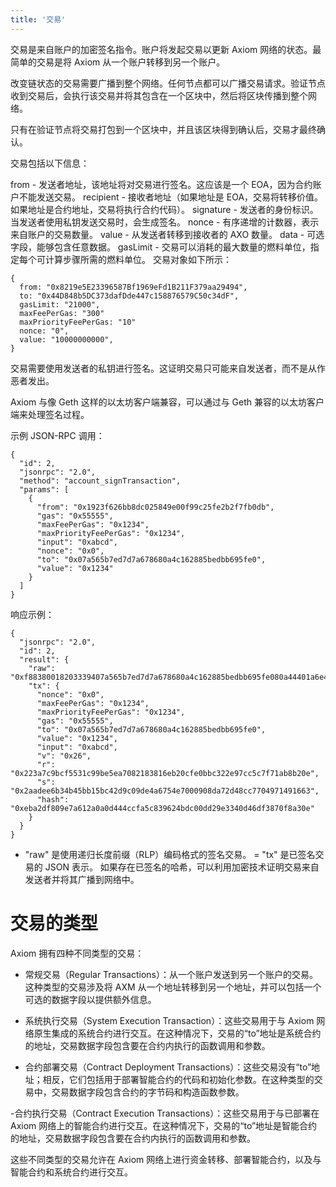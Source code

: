 ```yaml
---
title: '交易'
---
```


交易是来自账户的加密签名指令。账户将发起交易以更新 Axiom 网络的状态。最简单的交易是将 Axiom 从一个账户转移到另一个账户。

改变链状态的交易需要广播到整个网络。任何节点都可以广播交易请求。验证节点收到交易后，会执行该交易并将其包含在一个区块中，然后将区块传播到整个网络。

只有在验证节点将交易打包到一个区块中，并且该区块得到确认后，交易才最终确认。

交易包括以下信息：

from - 发送者地址，该地址将对交易进行签名。这应该是一个 EOA，因为合约账户不能发送交易。
recipient - 接收者地址（如果地址是 EOA，交易将转移价值。如果地址是合约地址，交易将执行合约代码）。
signature - 发送者的身份标识。当发送者使用私钥发送交易时，会生成签名。
nonce - 有序递增的计数器，表示来自账户的交易数量。
value - 从发送者转移到接收者的 AXO 数量。
data - 可选字段，能够包含任意数据。
gasLimit - 交易可以消耗的最大数量的燃料单位，指定每个可计算步骤所需的燃料单位。
交易对象如下所示：

```
{
  from: "0x8219e5E23396587Bf1969eFd1B211F379aa29494",
  to: "0x44D848b5DC373dafDde447c158876579C50c34dF",
  gasLimit: "21000",
  maxFeePerGas: "300"
  maxPriorityFeePerGas: "10"
  nonce: "0",
  value: "10000000000",
}
```

交易需要使用发送者的私钥进行签名。这证明交易只可能来自发送者，而不是从作恶者发出。

Axiom 与像 Geth 这样的以太坊客户端兼容，可以通过与 Geth 兼容的以太坊客户端来处理签名过程。

示例 JSON-RPC 调用：

```
{
  "id": 2,
  "jsonrpc": "2.0",
  "method": "account_signTransaction",
  "params": [
    {
      "from": "0x1923f626bb8dc025849e00f99c25fe2b2f7fb0db",
      "gas": "0x55555",
      "maxFeePerGas": "0x1234",
      "maxPriorityFeePerGas": "0x1234",
      "input": "0xabcd",
      "nonce": "0x0",
      "to": "0x07a565b7ed7d7a678680a4c162885bedbb695fe0",
      "value": "0x1234"
    }
  ]
}
```

响应示例：

```
{
  "jsonrpc": "2.0",
  "id": 2,
  "result": {
    "raw": "0xf88380018203339407a565b7ed7d7a678680a4c162885bedbb695fe080a44401a6e4000000000000000000000000000000000000000000000000000000000000001226a0223a7c9bcf5531c99be5ea7082183816eb20cfe0bbc322e97cc5c7f71ab8b20ea02aadee6b34b45bb15bc42d9c09de4a6754e7000908da72d48cc7704971491663",
    "tx": {
      "nonce": "0x0",
      "maxFeePerGas": "0x1234",
      "maxPriorityFeePerGas": "0x1234",
      "gas": "0x55555",
      "to": "0x07a565b7ed7d7a678680a4c162885bedbb695fe0",
      "value": "0x1234",
      "input": "0xabcd",
      "v": "0x26",
      "r": "0x223a7c9bcf5531c99be5ea7082183816eb20cfe0bbc322e97cc5c7f71ab8b20e",
      "s": "0x2aadee6b34b45bb15bc42d9c09de4a6754e7000908da72d48cc7704971491663",
      "hash": "0xeba2df809e7a612a0a0d444ccfa5c839624bdc00dd29e3340d46df3870f8a30e"
    }
  }
}
```

- "raw" 是使用递归长度前缀（RLP）编码格式的签名交易。
  = "tx" 是已签名交易的 JSON 表示。
  如果存在已签名的哈希，可以利用加密技术证明交易来自发送者并将其广播到网络中。

# 交易的类型

Axiom 拥有四种不同类型的交易：

- 常规交易（Regular Transactions）：从一个账户发送到另一个账户的交易。这种类型的交易涉及将 AXM 从一个地址转移到另一个地址，并可以包括一个可选的数据字段以提供额外信息。

- 系统执行交易（System Execution Transaction）：这些交易用于与 Axiom 网络原生集成的系统合约进行交互。在这种情况下，交易的“to”地址是系统合约的地址，交易数据字段包含要在合约内执行的函数调用和参数。

- 合约部署交易（Contract Deployment Transactions）：这些交易没有“to”地址；相反，它们包括用于部署智能合约的代码和初始化参数。在这种类型的交易中，交易数据字段包含合约的字节码和构造函数参数。

-合约执行交易（Contract Execution Transactions）：这些交易用于与已部署在 Axiom 网络上的智能合约进行交互。在这种情况下，交易的“to”地址是智能合约的地址，交易数据字段包含要在合约内执行的函数调用和参数。

这些不同类型的交易允许在 Axiom 网络上进行资金转移、部署智能合约，以及与智能合约和系统合约进行交互。

